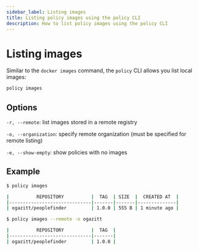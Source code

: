 ```yaml
---
sidebar_label: Listing images
title: Listing policy images using the policy CLI
description: How to list policy images using the policy CLI
---
```


# Listing images

Similar to the `docker images` command, the `policy` CLI allows you list local images:

```bash
policy images
```

## Options

`-r, --remote`: list images stored in a remote registry

`-o, --organization`: specify remote organization (must be specified for remote listing)

`-e, --show-empty`: show policies with no images

## Example

```bash
$ policy images

|          REPOSITORY          |  TAG  | SIZE  |  CREATED AT  |
|------------------------------|-------|-------|--------------|
| ogazitt/peoplefinder         | 1.0.0 | 555 B | 1 minute ago |

$ policy images --remote -o ogazitt

|          REPOSITORY          |  TAG  | 
|------------------------------|-------|
| ogazitt/peoplefinder         | 1.0.0 | 
```
